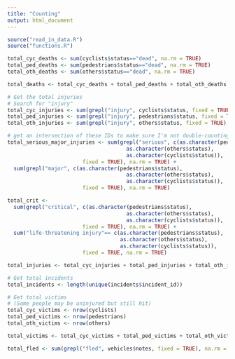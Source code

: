 ```yaml
---
title: "Counting"
output: html_document
---
```


```r
source("read_in_data.R")
source("functions.R")
```

```r
total_cyc_deaths <- sum(cyclists$status=="dead", na.rm = TRUE)
total_ped_deaths <- sum(pedestrians$status=="dead", na.rm = TRUE)
total_oth_deaths <- sum(others$status=="dead", na.rm = TRUE)

total_deaths <- total_cyc_deaths + total_ped_deaths + total_oth_deaths

# Get the total injuries
# Search for "injury"
total_cyc_injuries <- sum(grepl("injury", cyclists$status, fixed = TRUE), na.rm=TRUE)
total_ped_injuries <- sum(grepl("injury", pedestrians$status, fixed = TRUE), na.rm=TRUE)
total_oth_injuries <- sum(grepl("injury", others$status, fixed = TRUE), na.rm=TRUE)

# get an intersection of these IDs to make sure I'm not double-counting
total_serious_major_injuries <- sum(grepl("serious", c(as.character(pedestrians$status),
                                      as.character(others$status),
                                      as.character(cyclists$status)),
                        fixed = TRUE), na.rm = TRUE) + 
  sum(grepl("major", c(as.character(pedestrians$status),
                                      as.character(others$status),
                                      as.character(cyclists$status)),
                        fixed = TRUE), na.rm = TRUE)

total_crit <- 
  sum(grepl("critical", c(as.character(pedestrians$status),
                                      as.character(others$status),
                                      as.character(cyclists$status)),
                        fixed = TRUE), na.rm = TRUE) + 
  sum("life-threatening injury"== c(as.character(pedestrians$status),
                                    as.character(others$status),
                                    as.character(cyclists$status)),
                        fixed = TRUE, na.rm = TRUE)

total_injuries <- total_cyc_injuries + total_ped_injuries + total_oth_injuries

# Get total incidents
total_incidents <- length(unique(incidents$incident_id))

# Get total victims
# (Some people may be uninjured but still hit)
total_cyc_victims <- nrow(cyclists)
total_ped_victims <- nrow(pedestrians)
total_oth_victims <- nrow(others)

total_victims <- total_cyc_victims + total_ped_victims + total_oth_victims

total_fled <- sum(grepl("fled", vehicles$notes, fixed = TRUE), na.rm = TRUE)
```
